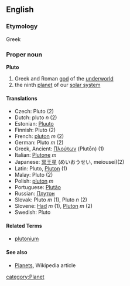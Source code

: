 ==English==
===Etymology===
Greek
=== Proper noun ===
'''Pluto'''
# Greek and Roman [[god]] of the [[underworld]]
# the ninth [[planet]] of our [[solar system]]

==== Translations ====
*Czech: Pluto (2)
*Dutch: pluto ''n'' (2)
*Estonian: [[Pluuto]]
*Finnish: Pluto (2)
*French: [[pluton]] ''m'' (2)
*German: Pluto ''m'' (2)
*Greek, Ancient: [[Πλούτων]] (Plutōn) (1)
*Italian: [[Plutone]] ''m''
*Japanese: [[冥王星]] (めいおうせい, meiousei)(2)
*Latin: Pluto, [[Pluton]] (1)
*Malay: Pluto (2)
*Polish: [[pluton]] ''m''
*Portuguese: [[Plutão]]
*Russian: [[Плутон]]
*Slovak: Pluto ''m'' (1), Pluto ''n'' (2)
*Slovene: [[Had]] ''m'' (1), [[Pluton]] ''m'' (2)
*Swedish: Pluto

====Related Terms====
*[[plutonium]]

==== See also ====
*[[w:Planets|Planets]], Wikipedia article
[[category:Planet]]
